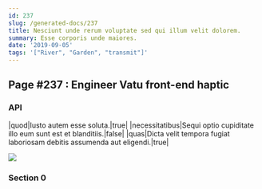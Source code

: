 ```yaml
---
id: 237
slug: /generated-docs/237
title: Nesciunt unde rerum voluptate sed qui illum velit dolorem.
summary: Esse corporis unde maiores.
date: '2019-09-05'
tags: '["River", "Garden", "transmit"]'
---
```


## Page #237 : Engineer Vatu front-end haptic
### API

|quod|Iusto autem esse soluta.|true|
|necessitatibus|Sequi optio cupiditate illo eum sunt est et blanditiis.|false|
|quas|Dicta velit tempora fugiat laboriosam debitis assumenda aut eligendi.|true|


![](/assets/cats-1.jpg)

<Partial1 />


### Section 0

